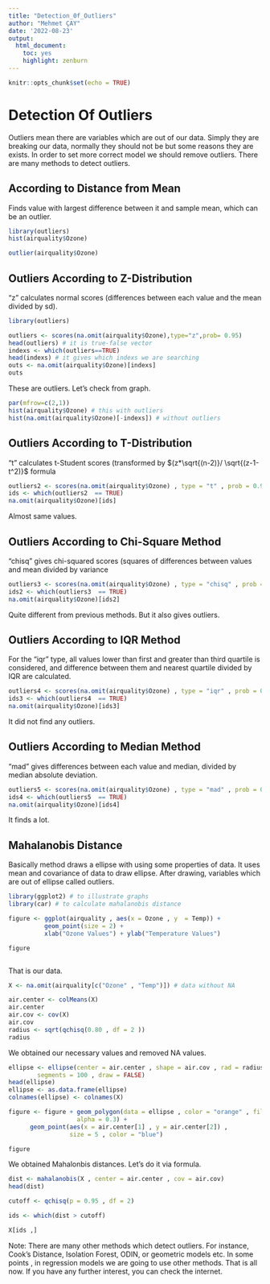 ---
title: "Detection_0f_Outliers"
author: "Mehmet ÇAY"
date: '2022-08-23'
output: 
  html_document: 
    toc: yes
    highlight: zenburn
---

```{r setup, include=FALSE}
knitr::opts_chunk$set(echo = TRUE)
```

# Detection Of Outliers

Outliers mean there are variables which are out of our data. Simply they are breaking our data, normally they should not be but some reasons they are exists. In order to set more correct model we should remove outliers. There are many methods to detect outliers.

## According to Distance from Mean

Finds value with largest difference between it and sample mean, which can be an outlier.

```{r}
library(outliers)
hist(airquality$Ozone)

outlier(airquality$Ozone)
```

## Outliers According to Z-Distribution

"z" calculates normal scores (differences between each value and the mean divided by sd).

```{r}
library(outliers)

outliers <- scores(na.omit(airquality$Ozone),type="z",prob= 0.95)
head(outliers) # it is true-false vector
indexs <- which(outliers==TRUE)
head(indexs) # it gives which indexs we are searching
outs <- na.omit(airquality$Ozone)[indexs]
outs 
```
These are outliers. Let's check from graph.
```{r}
par(mfrow=c(2,1))
hist(airquality$Ozone) # this with outliers
hist(na.omit(airquality$Ozone)[-indexs]) # without outliers
```

## Outliers According to T-Distribution

"t" calculates t-Student scores (transformed by $(z*\sqrt{(n-2)}/ \sqrt{(z-1-t^2)}$ formula

```{r}
outliers2 <- scores(na.omit(airquality$Ozone) , type = "t" , prob = 0.95)
ids <- which(outliers2  == TRUE)
na.omit(airquality$Ozone)[ids]
```
Almost same values.

## Outliers According to Chi-Square Method

"chisq" gives chi-squared scores (squares of differences between values and mean divided by variance

```{r}
outliers3 <- scores(na.omit(airquality$Ozone) , type = "chisq" , prob = 0.95)
ids2 <- which(outliers3  == TRUE)
na.omit(airquality$Ozone)[ids2]
```
Quite different from previous methods. But it also gives outliers.

## Outliers According to IQR Method

For the "iqr" type, all values lower than first and greater than third quartile is considered, and difference between them and nearest quartile divided by IQR are calculated.
```{r}
outliers4 <- scores(na.omit(airquality$Ozone) , type = "iqr" , prob = 0.95)
ids3 <- which(outliers4  == TRUE)
na.omit(airquality$Ozone)[ids3]
```
It did not find any outliers.

## Outliers According to Median Method

"mad" gives differences between each value and median, divided by median absolute deviation.

```{r}
outliers5 <- scores(na.omit(airquality$Ozone) , type = "mad" , prob = 0.95)
ids4 <- which(outliers5  == TRUE)
na.omit(airquality$Ozone)[ids4]
```
 It finds a lot.
 
## Mahalanobis Distance
 
Basically method draws a ellipse with using some properties of data. It uses mean and covariance of data to draw ellipse. After drawing, variables which are out of ellipse called outliers.
```{r}
library(ggplot2) # to illustrate graphs
library(car) # to calculate mahalanobis distance

figure <- ggplot(airquality , aes(x = Ozone , y  = Temp)) + 
          geom_point(size = 2) + 
          xlab("Ozone Values") + ylab("Temperature Values")

figure



```

That is our data.
```{r}
X <- na.omit(airquality[c("Ozone" , "Temp")]) # data without NA

air.center <- colMeans(X)
air.center
air.cov <- cov(X)
air.cov  
radius <- sqrt(qchisq(0.80 , df = 2 ))
radius
```
We obtained our necessary values and removed NA values.

```{r}

ellipse <- ellipse(center = air.center , shape = air.cov , rad = radius , 
        segments = 100 , draw = FALSE)
head(ellipse)
ellipse <- as.data.frame(ellipse)
colnames(ellipse) <- colnames(X)

figure <- figure + geom_polygon(data = ellipse , color = "orange" , fill = "orange" , 
                   alpha = 0.3) + 
      geom_point(aes(x = air.center[1] , y = air.center[2]) , 
                 size = 5 , color = "blue")

figure

```
We obtained Mahalonbis distances. Let's do it via formula.

```{r}
dist <- mahalanobis(X , center = air.center , cov = air.cov)
head(dist)

cutoff <- qchisq(p = 0.95 , df = 2)

ids <- which(dist > cutoff)

X[ids ,]

```
 
 
Note: There are many other methods which detect outliers. For instance, Cook's Distance,  Isolation Forest, ODIN, or geometric models etc. In some points , in  regression models we are going to use other methods. That is all now. If you have any further interest, you can check the internet.
